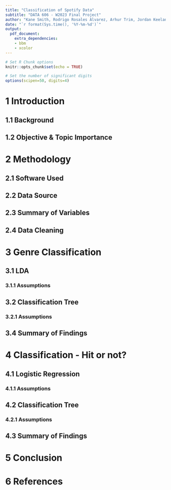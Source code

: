 ```yaml
---
title: "Classification of Spotify Data"
subtitle: "DATA 606 - W2023 Final Project"
author: "Kane Smith, Rodrigo Rosales Alvarez, Arhur Trim, Jordan Keelan, Scott Bennett"
date: "`r format(Sys.time(), '%Y-%m-%d')`"
output:
  pdf_document:
    extra_dependencies:
    - bbm
    - xcolor
---
```


\newpage
\tableofcontents
\pagebreak

```r
# Set R Chunk options
knitr::opts_chunk$set(echo = TRUE)

# Set the number of significant digits
options(scipen=50, digits=4)
```


# 1 Introduction

## 1.1 Background

## 1.2 Objective & Topic Importance

# 2 Methodology

## 2.1 Software Used

## 2.2 Data Source

## 2.3 Summary of Variables

## 2.4 Data Cleaning

# 3 Genre Classification

## 3.1 LDA

### 3.1.1 Assumptions

## 3.2 Classification Tree

### 3.2.1 Assumptions

## 3.4 Summary of Findings

# 4 Classification - Hit or not?

## 4.1 Logistic Regression

### 4.1.1 Assumptions

## 4.2 Classification Tree

### 4.2.1 Assumptions

## 4.3 Summary of Findings

# 5 Conclusion

# 6 References

















